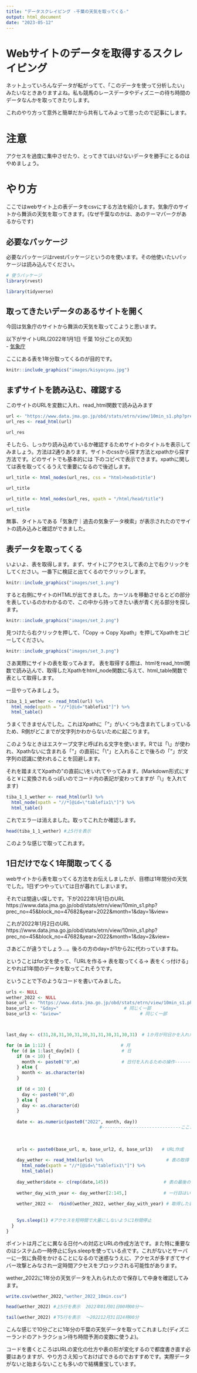 ```yaml
---
title: "データスクレイピング -千葉の天気を取ってくる-"
output: html_document
date: "2023-05-12"
---
```


# Webサイトのデータを取得するスクレイピング

ネット上っていろんなデータが転がってて、「このデータを使って分析したい」みたいなときありますよね。私も競馬のレースデータやディズニーの待ち時間のデータなんかを取ってきたりします。


これのやり方って意外と簡単だから共有してみよって思ったので記事にします。



# 注意
アクセスを過度に集中させたり、とってきてはいけないデータを勝手にとるのはやめましょう。



# やり方
ここではwebサイト上の表データをcsvにする方法を紹介します。気象庁のサイトから舞浜の天気を取ってきます。(なぜ千葉なのかは、あのテーマパークがあるからです)


## 必要なパッケージ
必要なパッケージはrvestパッケージというのを使います。その他使いたいパッケージは読み込んでください。

```r
# 使うパッケージ
library(rvest)

library(tidyverse)
```


## 取ってきたいデータのあるサイトを開く
今回は気象庁のサイトから舞浜の天気を取ってこようと思います。

以下がサイトURL(2022年1月1日 千葉 10分ごとの天気)       
- [気象庁](https://www.data.jma.go.jp/obd/stats/etrn/view/10min_s1.php?prec_no=45&block_no=47682&year=2022&month=1&day=1&view=)

ここにある表を1年分取ってくるのが目的です。
```r
knitr::include_graphics("images/kisyocyou.jpg")

```

## まずサイトを読み込む、確認する

このサイトのURLを変数に入れ、read_html関数で読み込みます
```r

url <- "https://www.data.jma.go.jp/obd/stats/etrn/view/10min_s1.php?prec_no=45&block_no=47682&year=2022&month=1&day=1&view="
url_res <- read_html(url)

url_res
```



そしたら、しっかり読み込めているか確認するためサイトのタイトルを表示してみましょう。方法は2通りあります。サイトのcssから探す方法とxpathから探す方法です。どのサイトでも基本的には
下のコピペで表示できます。xpathに関しては表を取ってくるうえで重要になるので後述します。
```r

url_title <- html_nodes(url_res, css = "html>head>title")

url_title

url_title <- html_nodes(url_res, xpath = "/html/head/title")

url_title

```

無事、タイトルである「気象庁｜過去の気象データ検索」が表示されたのでサイトの読み込みと確認ができました。


## 表データを取ってくる
いよいよ、表を取得します。まず、サイトにアクセスして表の上で右クリックをしてください。一番下に検証と出てくるのでクリックします。



```r
knitr::include_graphics("images/set_1.png")

```





すると右側にサイトのHTMLが出てきました。カーソルを移動させるとどの部分を表しているのかわかるので、この中から持ってきたい表が青く光る部分を探します。
```r
knitr::include_graphics("images/set_2.png")

```





見つけたら右クリックを押して、「Copy → Copy Xpath」を押してXpathをコピーしてください。
```r
knitr::include_graphics("images/set_3.png")

```





さあ実際にサイトの表を取ってみます。
表を取得する際は、htmlをread_html関数で読み込んで、取得したXpathをhtml_node関数に与えて、html_table関数で表として取得します。

一旦やってみましょう。

```r
tiba_1_1_wether <- read_html(url) %>% 
  html_node(xpath = "//*[@id="tablefix1"]") %>% 
  html_table()
```

うまくできませんでした。これはXpathに「"」がいくつも含まれてしまっているため、R側がどこまでが文字列かわからないために起こります。


このようなときはエスケープ文字と呼ばれる文字を使います。Rでは「\\」が使われ、Xpathないに含まれる「”」の直前に「\\"」と入れることで後ろの「"」が文字列の認識に使われることを回避します。



それを踏まえてXpathの”の直前に\\をいれてやってみます。(Markdown形式にすると￥に変換されるっぽいのでコード内の表記が変わってますが「\\」を入れてます)
```r
tiba_1_1_wether <- read_html(url) %>% 
  html_node(xpath = "//*[@id=\"tablefix1\"]") %>% 
  html_table()
```



これでエラーは消えました。取ってこれたか確認します。
```r
head(tiba_1_1_wether) #上5行を表示
```

このような感じで取ってこれます。


## 1日だけでなく1年間取ってくる


webサイトから表を取ってくる方法をお伝えしましたが、目標は1年間分の天気でした。1日ずつやっていては日が暮れてしまいます。


それでは間違い探しです。下が2022年1月1日のURL
https://www.data.jma.go.jp/obd/stats/etrn/view/10min_s1.php?prec_no=45&block_no=47682&year=2022&month=1&day=1&view=

これが2022年1月2日のURL
https://www.data.jma.go.jp/obd/stats/etrn/view/10min_s1.php?prec_no=45&block_no=47682&year=2022&month=1&day=2&view=



さあどこが違うでしょう...。後ろの方のday=が1から2に代わっていますね。


ということはfor文を使って、「URLを作る→ 表を取ってくる→ 表をくっ付ける」とやれば1年間のデータを取ってこれそうです。


ということで下のようなコードを書いてみました。

```r

urls <- NULL 
wether_2022 <- NULL
base_url <- "https://www.data.jma.go.jp/obd/stats/etrn/view/10min_s1.php?prec_no=45&block_no=47682&year=2022&month="　# 取りたいデータがあるURLの一部
base_url2 <- "&day="　　　　　　　　　　　　　　　# 同じく一部
base_url3 <- "&view="                              # 同じく一部



last_day <- c(31,28,31,30,31,30,31,31,30,31,30,31)　# 1か月が何日かを入れたベクトル

for (m in 1:12) {　                         # 月
  for (d in 1:last_day[m]) {                # 日
    if (m < 10) {
      month <- paste0("0",m)                # 日付を入れるための操作-----------------
    } else {
      month <- as.character(m)
    }
    
    if (d < 10) {
      day <- paste0("0",d)
    } else {
      day <- as.character(d)
    }
    
    date <- as.numeric(paste0("2022", month, day))
    　　　　　　　　　　　　　　　　　　　#------------------------------ここまで
    
    
    
    urls <- paste0(base_url, m, base_url2, d, base_url3)　　# URL作成
    
    day_wether <- read_html(urls) %>%                        # 表の取得
      html_node(xpath = "//*[@id=\"tablefix1\"]") %>% 
      html_table()
    
    day_wether$date <- c(rep(date,145))                     # 表の最後の列に日付のデータを追加
    
    wether_day_with_year <- day_wether[2:145,]              # 一行目はいらないのでカット
    
    wether_2022 <-  rbind(wether_2022, wether_day_with_year) # 取得した表を1月1日からくっ付けていく
    
    
    Sys.sleep(1) #アクセスを短時間で大量にしないように1秒間停止
  }
}

```

ポイントは月ごとに異なる日付への対応とURLの作成方法です。また特に重要なのはシステムの一時停止にSys.sleepを使っている点です。これがないとサーバーに一気に負荷をかけることになるので迷惑なうえに、アクセスが多すぎてサイバー攻撃とみなされ一定時間アクセスをブロックされる可能性があります。


wether_2022に1年分の天気データを入れられたので保存して中身を確認してみます。
```r
write.csv(wether_2022,"wether_2022_10min.csv")

head(wether_2022) #上5行を表示  2022年01月01日00時00分～

tail(wether_2022) #下5行を表示  ～202212月31日24時00分
```


こんな感じで10分ごとに1年分の千葉の天気データを取ってこれました(ディズニーランドのアトラクション待ち時間予測の変数に使うよ)。


コードを書くところはURLの変化の仕方や表の形が変化するので都度書き直す必要はありますが、やり方さえ知っておけばできるのでおすすめです。実際データがないと始まらないことも多いので結構重宝しています。
